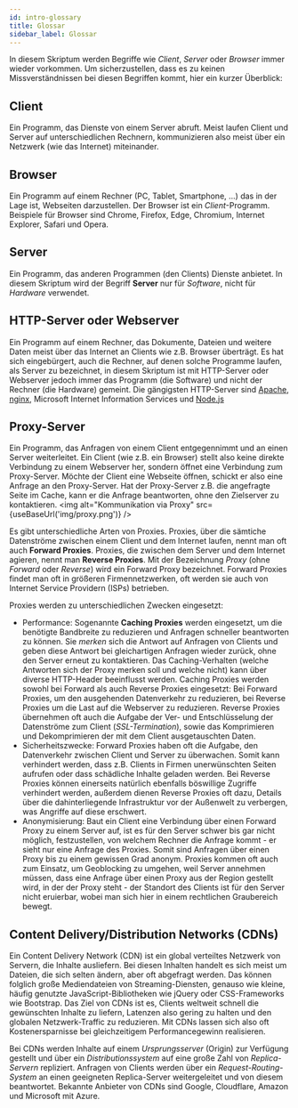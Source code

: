 ---
id: intro-glossary
title: Glossar
sidebar_label: Glossar
---


In diesem Skriptum werden Begriffe wie *Client*, *Server* oder *Browser* immer wieder vorkommen. Um sicherzustellen,
dass es zu keinen Missverständnissen bei diesen Begriffen kommt, hier ein kurzer Überblick:

## Client
Ein Programm, das Dienste von einem Server abruft. Meist laufen Client und Server auf unterschiedlichen Rechnern,
kommunizieren also meist über ein Netzwerk (wie das Internet) miteinander.

## Browser
Ein Programm auf einem Rechner (PC, Tablet, Smartphone, ...) das in der Lage ist, Webseiten darzustellen. Der Browser
ist ein *Client*-Programm. Beispiele für Browser sind Chrome, Firefox, Edge, Chromium, Internet Explorer, Safari und
Opera.

## Server
Ein Programm, das anderen Programmen (den Clients) Dienste anbietet. In diesem Skriptum wird der Begriff
**Server** nur für *Software*, nicht für *Hardware* verwendet.

## HTTP-Server oder Webserver
Ein Programm auf einem Rechner, das Dokumente, Dateien und weitere Daten meist über das Internet an Clients wie z.B. 
Browser überträgt. Es hat sich eingebürgert, auch die Rechner, auf denen solche Programme laufen, als Server zu
bezeichnet, in diesem Skriptum ist mit HTTP-Server oder Webserver jedoch immer das Programm (die Software) und nicht
der Rechner (die Hardware) gemeint. Die gängigsten HTTP-Server sind [Apache](https://httpd.apache.org/), 
[nginx](https://nginx.org/en/), Microsoft Internet Information Services und [Node.js](https://nodejs.org/en/)

## Proxy-Server
Ein Programm, das Anfragen von einem Client entgegennimmt und an einen Server weiterleitet. Ein Client (wie z.B. ein
Browser) stellt also keine direkte Verbindung zu einem Webserver her, sondern öffnet eine Verbindung zum Proxy-Server.
Möchte der Client eine Webseite öffnen, schickt er also eine Anfrage an den Proxy-Server. Hat der Proxy-Server z.B.
die angefragte Seite im Cache, kann er die Anfrage beantworten, ohne den Zielserver zu kontaktieren.
<img alt="Kommunikation via Proxy" src={useBaseUrl('img/proxy.png')} />

Es gibt unterschiedliche Arten von Proxies. Proxies, über die sämtiche Datenströme zwischen einem Client und dem Internet
laufen, nennt man oft auch **Forward Proxies**. Proxies, die zwischen dem Server und dem Internet agieren, nennt man 
**Reverse Proxies**. Mit der Bezeichnung *Proxy* (ohne *Forward* oder *Reverse*) wird ein Forward Proxy bezeichnet. Forward
Proxies findet man oft in größeren Firmennetzwerken, oft werden sie auch von Internet Service Providern (ISPs) betrieben.

Proxies werden zu unterschiedlichen Zwecken eingesetzt:
- Performance: Sogenannte **Caching Proxies** werden eingesetzt, um die benötigte Bandbreite zu reduzieren und Anfragen schneller beantworten zu können. Sie *merken* sich die Antwort auf Anfragen von Clients und geben diese Antwort bei gleichartigen Anfragen wieder zurück, ohne den Server erneut zu kontaktieren. Das Caching-Verhalten (welche Antworten sich der Proxy merken soll und welche nicht) kann über diverse HTTP-Header beeinflusst werden. Caching Proxies werden sowohl bei Forward als auch Reverse Proxies eingesetzt: Bei Forward Proxies, um den ausgehenden Datenverkehr zu reduzieren, bei Reverse Proxies um die Last auf die Webserver zu reduzieren. Reverse Proxies übernehmen oft auch die Aufgabe der Ver- und Entschlüsselung der Datenströme zum Client (*SSL-Termination*), sowie das Komprimieren und Dekomprimieren der mit dem Client ausgetauschten Daten.
- Sicherheitszwecke: Forward Proxies haben oft die Aufgabe, den Datenverkehr zwischen Client und Server zu überwachen. Somit kann verhindert werden, dass z.B. Clients in Firmen unerwünschten Seiten aufrufen oder dass schädliche Inhalte geladen werden. Bei Reverse Proxies können einerseits natürlich ebenfalls böswillige Zugriffe verhindert werden, außerdem dienen Reverse Proxies oft dazu, Details über die dahinterliegende Infrastruktur vor der Außenwelt zu verbergen, was Angriffe auf diese erschwert.
- Anonymisierung: Baut ein Client eine Verbindung über einen Forward Proxy zu einem Server auf, ist es für den Server schwer bis gar nicht möglich, festzustellen, von welchem Rechner die Anfrage kommt - er sieht nur eine Anfrage des Proxies. Somit sind Anfragen über einen Proxy bis zu einem gewissen Grad anonym. Proxies kommen oft auch zum Einsatz, um Geoblocking zu umgehen, weil Server annehmen müssen, dass eine Anfrage über einen Proxy aus der Region gestellt wird, in der der Proxy steht - der Standort des Clients ist für den Server nicht eruierbar, wobei man sich hier in einem rechtlichen Graubereich bewegt.

## Content Delivery/Distribution Networks (CDNs)

Ein Content Delivery Network (CDN) ist ein global verteiltes Netzwerk von Servern, die Inhalte ausliefern. Bei diesen Inhalten handelt es sich meist um Dateien, die sich selten ändern, aber oft abgefragt werden. Das können folglich große Mediendateien von Streaming-Diensten, genauso wie kleine, häufig genutzte JavaScript-Bibliotheken wie jQuery oder CSS-Frameworks wie Bootstrap. Das Ziel von CDNs ist es, Clients weltweit schnell die gewünschten Inhalte zu liefern, Latenzen also gering zu halten und den globalen Netzwerk-Traffic zu reduzieren. Mit CDNs lassen sich also oft Kostenersparnisse bei gleichzeitigem Performancegewinn realisieren.

Bei CDNs werden Inhalte auf einem *Ursprungsserver* (Origin) zur Verfügung gestellt und über ein *Distributionssystem* auf eine große Zahl von *Replica-Servern* repliziert. Anfragen von Clients werden über ein *Request-Routing-System* an einen geeigneten Replica-Server weitergeleitet und von diesem beantwortet. Bekannte Anbieter von CDNs sind Google, Cloudflare, Amazon und Microsoft mit Azure.